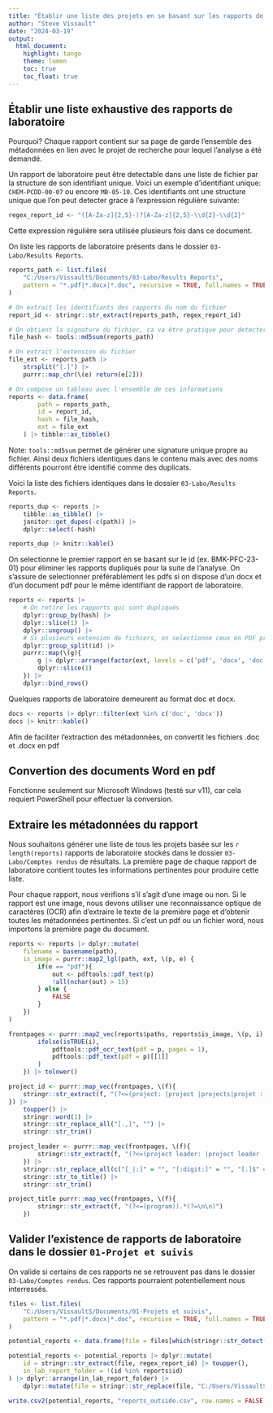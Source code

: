 ```yaml
---
title: "Établir une liste des projets en se basant sur les rapports de laboratoire"
author: "Steve Vissault"
date: "2024-03-19"
output: 
  html_document:
    highlight: tango
    theme: lumen
    toc: true
    toc_float: true
---
```


## Établir une liste exhaustive des rapports de laboratoire

Pourquoi? Chaque rapport contient sur sa page de garde l'ensemble des métadonnées en lien avec le projet de recherche pour lequel l'analyse a été demandé.

Un rapport de laboratoire peut être detectable dans une liste de fichier par la structure de son identifiant unique. Voici un exemple d'identifiant unique: `CHEM-PCDD-00-07` ou encore `MB-05-10`. Ces identifiants ont une structure unique que l'on peut detecter grace à l'expression régulière suivante:

```R
regex_report_id <- "([A-Za-z]{2,5}-)?[A-Za-z]{2,5}-\\d{2}-\\d{2}"
```

Cette expression régulière sera utilisée plusieurs fois dans ce document. 

On liste les rapports de laboratoire présents dans le dossier `03-Labo/Results Reports`.

```R
reports_path <- list.files(
    "C:/Users/VissaultS/Documents/03-Labo/Results Reports", 
    pattern = "*.pdf|*.docx|*.doc", recursive = TRUE, full.names = TRUE
)

# On extrait les identifiants des rapports du nom du fichier
report_id <- stringr::str_extract(reports_path, regex_report_id)

# On obtient la signature du fichier, ca va être pratique pour detecter les fichiers dupliqués même si le nom du fichier est différent.
file_hash <- tools::md5sum(reports_path)

# On extrait l'extension du fichier
file_ext <- reports_path |> 
    strsplit("[.]") |> 
    purrr::map_chr(\(e) return(e[2]))

# On compose un tableau avec l'ensemble de ces informations
reports <- data.frame(
        path = reports_path, 
        id = report_id, 
        hash = file_hash, 
        ext = file_ext
    ) |> tibble::as_tibble()
```

Note: `tools::md5sum` permet de générer une signature unique propre au fichier. Ainsi deux fichiers identiques dans le contenu mais avec des noms différents pourront être identifié comme des duplicats.

Voici la liste des fichiers identiques dans le dossier `03-Labo/Results Reports`.

```R
reports_dup <- reports |> 
    tibble::as_tibble() |>
    janitor::get_dupes(-c(path)) |>
    dplyr::select(-hash)

reports_dup |> knitr::kable()
```

On selectionne le premier rapport en se basant sur le id (ex. BMK-PFC-23-01) pour éliminer les rapports dupliqués pour la suite de l'analyse. On s'assure de selectionner préférablement les pdfs si on dispose d'un docx et d'un document pdf pour le même identifiant de rapport de laboratoire.

```R
reports <- reports |> 
    # On retire les rapports qui sont dupliqués
    dplyr::group_by(hash) |>
    dplyr::slice(1) |>
    dplyr::ungroup() |>
    # Si plusieurs extension de fichiers, on selectionne ceux en PDF préférablement, sinon .docx, sinon .doc en dernier recours.
    dplyr::group_split(id) |>
    purrr::map(\(g){
        g |> dplyr::arrange(factor(ext, levels = c('pdf', 'docx', 'doc'))) |>
        dplyr::slice(1)
    }) |>
    dplyr::bind_rows()
```

Quelques rapports de laboratoire demeurent au format doc et docx.

```R
docs <- reports |> dplyr::filter(ext %in% c('doc', 'docx')) 
docs |> knitr::kable()
```

Afin de faciliter l'extraction des métadonnées, on convertit les fichiers .doc et .docx en pdf

## Convertion des documents Word en pdf

Fonctionne seulement sur Microsoft Windows (testé sur v11), car cela requiert PowerShell pour effectuer la conversion.  



## Extraire les métadonnées du rapport

Nous souhaitons générer une liste de tous les projets basée sur les `r length(reports)` rapports de laboratoire stockés dans le dossier `03-Labo/Comptes rendus` de résultats. La première page de chaque rapport de laboratoire contient toutes les informations pertinentes pour produire cette liste.

Pour chaque rapport, nous vérifions s'il s'agit d'une image ou non. Si le rapport est une image, nous devons utiliser une reconnaissance optique de caractères (OCR) afin d'extraire le texte de la première page et d'obtenir toutes les métadonnées pertinentes. Si c'est un pdf ou un fichier word, nous importons la première page du document.

```R
reports <- reports |> dplyr::mutate(
    filename = basename(path),
    is_image = purrr::map2_lgl(path, ext, \(p, e) {
        if(e == "pdf"){
            out <- pdftools::pdf_text(p)
            !all(nchar(out) > 15)
        } else {
            FALSE
        }
    })
)

frontpages <- purrr::map2_vec(reports$paths, reports$is_image, \(p, i) {
        ifelse(isTRUE(i), 
            pdftools::pdf_ocr_text(pdf = p, pages = 1),
            pdftools::pdf_text(pdf = p)[[1]]
        )
    }) |> tolower()
```

```R
project_id <- purrr::map_vec(frontpages, \(f){
    stringr::str_extract(f, "(?<=(project: |project |projects|projet :)).*(?=\n)")
}) |> 
    toupper() |> 
    stringr::word(1) |> 
    stringr::str_replace_all("[.,]", "") |>
    stringr::str_trim()

project_leader <- purrr::map_vec(frontpages, \(f){
        stringr::str_extract(f, "(?<=(project leader: |project leader |project manager: |manager: |study leader: |nom du requérant :)).*(?=\n)")
    }) |> 
    stringr::str_replace_all(c("[_|:]" = "", "[:digit:]" = "", "[.]$" = "")) |> 
    stringr::str_to_title() |>
    stringr::str_trim()

project_title purrr::map_vec(frontpages, \(f){
        stringr::str_extract(f, "(?<=(program)).*(?=\n\n)")
    })

```

## Valider l'existence de rapports de laboratoire dans le dossier `01-Projet et suivis`

On valide si certains de ces rapports ne se retrouvent pas dans le dossier `03-Labo/Comptes rendus`. Ces rapports pourraient potentiellement nous interressés.

```R
files <- list.files(
    "C:/Users/VissaultS/Documents/01-Projets et suivis", 
    pattern = "*.pdf|*.docx|*.doc", recursive = TRUE, full.names = TRUE
)

potential_reports <- data.frame(file = files[which(stringr::str_detect(files, regex_report_id))])

potential_reports <- potential_reports |> dplyr::mutate(
    id = stringr::str_extract(file, regex_report_id) |> toupper(),
    in_lab_report_folder = !(id %in% reports$id)
) |> dplyr::arrange(in_lab_report_folder) |>
    dplyr::mutate(file = stringr::str_replace(file, "C:/Users/VissaultS/Documents/", ""))

write.csv2(potential_reports, "reports_outside.csv", row.names = FALSE, fileEncoding = "UTF-8")

```
